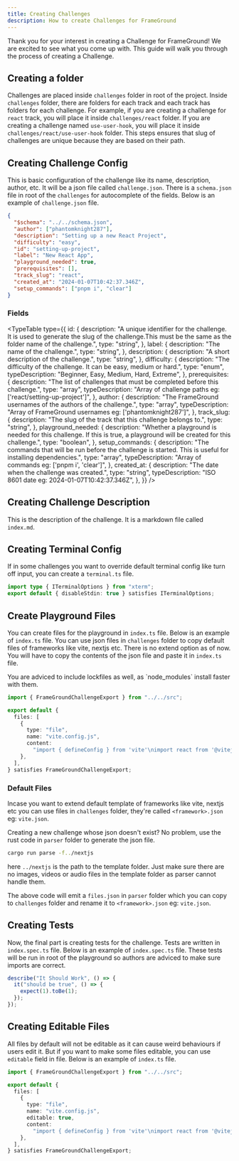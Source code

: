 ```yaml
---
title: Creating Challenges
description: How to create Challenges for FrameGround
---
```


Thank you for your interest in creating a Challenge for FrameGround! We are excited to see what you come up with. This guide will walk you through the process of creating a Challenge.

## Creating a folder

Challenges are placed inside `challenges` folder in root of the project. Inside `challenges` folder, there are folders for each track and each track has folders for each challenge. For example, if you are creating a challenge for `react` track, you will place it inside `challenges/react` folder. If you are creating a challenge named `use-user-hook`, you will place it inside `challenges/react/use-user-hook` folder. This steps ensures that slug of challenges are unique because they are based on their path.

## Creating Challenge Config

This is basic configuration of the challenge like its name, description, author, etc. It will be a json file called `challenge.json`. There is a `schema.json` file in root of the `challenges` for autocomplete of the fields. Below is an example of `challenge.json` file.

```json title="challenges/react/setting-up-project/challenge.json"
{
  "$schema": "../../schema.json",
  "author": ["phantomknight287"],
  "description": "Setting up a new React Project",
  "difficulty": "easy",
  "id": "setting-up-project",
  "label": "New React App",
  "playground_needed": true,
  "prerequisites": [],
  "track_slug": "react",
  "created_at": "2024-01-07T10:42:37.346Z",
  "setup_commands": ["pnpm i", "clear"]
}
```

### Fields

<TypeTable
  type={{
    id: {
      description:
        "A unique identifier for the challenge. It is used to generate the slug of the challenge.This must be the same as the folder name of the challenge.",
      type: "string",
    },
    label: {
      description: "The name of the challenge.",
      type: "string",
    },
    description: {
      description: "A short description of the challenge.",
      type: "string",
    },
    difficulty: {
      description:
        "The difficulty of the challenge. It can be easy, medium or hard.",
      type: "enum",
      typeDescription: "Beginner, Easy, Medium, Hard, Extreme",
    },
    prerequisites: {
      description:
        "The list of challenges that must be completed before this challenge.",
      type: "array",
      typeDescription:
        "Array of challenge paths eg: ['react/setting-up-project']",
    },
    author: {
      description: "The FrameGround usernames of the authors of the challenge.",
      type: "array",
      typeDescription:
        "Array of FrameGround usernames eg: ['phantomknight287']",
    },
    track_slug: {
      description: "The slug of the track that this challenge belongs to.",
      type: "string",
    },
    playground_needed: {
      description:
        "Whether a playground is needed for this challenge. If this is true, a playground will be created for this challenge.",
      type: "boolean",
    },
    setup_commands: {
      description:
        "The commands that will be run before the challenge is started. This is useful for installing dependencies.",
      type: "array",
      typeDescription: "Array of commands eg: ['pnpm i', 'clear']",
    },
    created_at: {
      description: "The date when the challenge was created.",
      type: "string",
      typeDescription: "ISO 8601 date eg: 2024-01-07T10:42:37.346Z",
    },
  }}
/>

## Creating Challenge Description

This is the description of the challenge. It is a markdown file called `index.md`.

## Creating Terminal Config

If in some challenges you want to override default terminal config like turn off input, you can create a `terminal.ts` file.

```ts title="challenges/react/setting-up-project/terminal.ts"
import type { ITerminalOptions } from "xterm";
export default { disableStdin: true } satisfies ITerminalOptions;
```

## Create Playground Files

You can create files for the playground in `index.ts` file. Below is an example of `index.ts` file. You can use json files in `challenges` folder to copy default files of frameworks like vite, nextjs etc. There is no extend option as of now. You will have to copy the contents of the json file and paste it in `index.ts` file.

<Callout title="Note" type="info">
  You are adviced to include lockfiles as well, as `node_modules` install faster
  with them.
</Callout>

```ts title="challenges/react/setting-up-project/index.ts"
import { FrameGroundChallengeExport } from "../../src";

export default {
  files: [
    {
      type: "file",
      name: "vite.config.js",
      content:
        "import { defineConfig } from 'vite'\nimport react from '@vitejs/plugin-react'\n\n// https://vitejs.dev/config/\nexport default defineConfig({\n  plugins: [react()],\n})\n",
    },
  ],
} satisfies FrameGroundChallengeExport;
```

### Default Files

Incase you want to extend default template of frameworks like vite, nextjs etc you can use files in `challenges` folder, they're called `<framework>.json` eg: `vite.json`.

Creating a new challenge whose json doesn't exist? No problem, use the rust code in `parser` folder to generate the json file.

```bash title="Generate files.json"
cargo run parse -f../nextjs
```

here `../nextjs` is the path to the template folder. Just make sure there are no images, videos or audio files in the template folder as parser cannot handle them.

The above code will emit a `files.json` in `parser` folder which you can copy to `challenges` folder and rename it to `<framework>.json` eg: `vite.json`.

## Creating Tests

Now, the final part is creating tests for the challenge. Tests are written in `index.spec.ts` file. Below is an example of `index.spec.ts` file. These tests will be run in root of the playground so authors are adviced to make sure imports are correct.

```ts title="challenges/react/setting-up-project/index.spec.ts"
describe("It Should Work", () => {
  it("should be true", () => {
    expect(1).toBe(1);
  });
});
```

## Creating Editable Files

All files by default will not be editable as it can cause weird behaviours if users edit it. But if you want to make some files editable, you can use `editable` field in file. Below is an example of `index.ts` file.

```ts title="challenges/react/setting-up-project/index.ts"
import { FrameGroundChallengeExport } from "../../src";

export default {
  files: [
    {
      type: "file",
      name: "vite.config.js",
      editable: true,
      content:
        "import { defineConfig } from 'vite'\nimport react from '@vitejs/plugin-react'\n\n// https://vitejs.dev/config/\nexport default defineConfig({\n  plugins: [react()],\n})\n",
    },
  ],
} satisfies FrameGroundChallengeExport;
```
